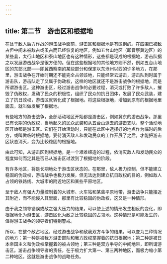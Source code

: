 ```yaml
---
---
---
```

title: 第二节　游击区和根据地
---




在处于敌人后方作战的游击战争面前，游击区和根据地是有区别的。在四围已被敌占但中间未被敌占或虽占而已经恢复的地区，例如五台山地区（即晋察冀边区）的某些县，太行山地区和泰山地区也有这种情形，这些都是现成的根据地，游击队据之以发展游击战争是很方便的。但在这些根据地的其他地方则不然，例如五台山地区的东部北部——即冀西察南的某些部分和保定以东沧州以西的许多地方，在那里，游击战争在开始时期还不能完全占领该地，只能经常去游击，游击队到时属于游击队，游击队走了又属于伪政权，这样的地区就还不是游击战争的根据地，而是所谓游击区。这种游击区，经过游击战争的必要过程，消灭或打败了许多敌人，摧毁了伪政权，发动了民众的积极性，组织了民众的抗日团体，发展了民众武装，建立了抗日政权，游击区就转化成了根据地。将这些根据地，增加到原有的根据地里面去，就叫做发展了根据地。

有些地方的游击战争，全部活动地区开始都是游击区，例如冀东的游击战争。那里已有长期的伪政权，当地起义的民众武装和从五台山派去的游击支队，整个活动地区开始都是游击区。它们在开始活动时，只能在此区中选择好的地点作为临时的后方，或叫做临时根据地。要待消灭敌人和发动民众的工作开展了之后，才能把游击区状态消灭，变为比较稳固的根据地。

由此可知，从游击区到根据地，是一个艰难缔造的过程，依消灭敌人和发动民众的程度如何而定其是否已从游击区过渡到了根据地的阶段。

有许多地区，将是长期地处于游击区状态的。在那里，敌人极力控制，但不能建立稳固的伪政权，游击战争也极力发展，但无法达到建立抗日政权的目的，例如敌人占领的铁路线、大城市的附近地区和某些平原地区。

至于敌人有强大力量控制着的大城市、火车站和某些平原地带，游击战争只能接近其附近，而不能侵入其里面，那里有比较稳固的伪政权，这又是一种情形。

由于我之领导错误或敌之强大压力的结果，可以使上述的情形发生相反的变化，即根据地化为游击区，游击区化为敌之比较稳固的占领地。这种情形是可能发生的，值得游击战争的领导者们特别警戒。



所以，在整个敌占地区，经过游击战争和敌我双方斗争的结果，可以变为三种情况的地方：第一种是被我方游击部队和我方政权掌握着的抗日根据地；第二种是被日本帝国主义和伪政权掌握着的被占领地；第三种是双方争夺的中间地带，即所谓游击区。游击战争领导者的责任，在于极力扩大第一、第三两种地区，而极力缩小第二种地区。这就是游击战争的战略任务。